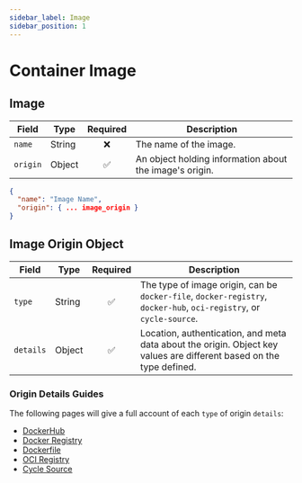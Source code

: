```yaml
---
sidebar_label: Image
sidebar_position: 1
---
```



# Container Image

## Image

| Field    | Type   | Required | Description                                             |
| -------- | ------ | :------: | ------------------------------------------------------- |
| `name`   | String |    ❌    | The name of the image.                                  |
| `origin` | Object |    ✅    | An object holding information about the image's origin. |

```json
{
  "name": "Image Name",
  "origin": { ... image_origin }
}
```

## Image Origin Object

| Field     | Type   | Required | Description                                                                                                          |
| --------- | ------ | :------: | -------------------------------------------------------------------------------------------------------------------- |
| `type`    | String |    ✅    | The type of image origin, can be `docker-file`, `docker-registry`, `docker-hub`, `oci-registry`, or `cycle-source`.                         |
| `details` | Object |    ✅    | Location, authentication, and meta data about the origin. Object key values are different based on the type defined. |



### Origin Details Guides

The following pages will give a full account of each `type` of origin `details`:

- [DockerHub](/docs/stacks/reference/container/image-sources/dockerhub)
- [Docker Registry](/docs/stacks/reference/container/image-sources/dockerregistry)
- [Dockerfile](/docs/stacks/reference/container/image-sources/dockerfile)
- [OCI Registry](/docs/stacks/reference/container/image-sources/ociregistry)
- [Cycle Source](/docs/stacks/reference/container/image-sources/cycle-source)
